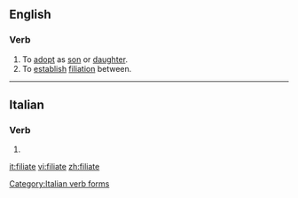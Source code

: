 ==English==

===Verb===
{{en-verb|filiat}}

# To [[adopt]] as [[son]] or [[daughter]].
# To [[establish]] [[filiation]] between.
#: {{rfquotek|Southey}}

{{Webster 1913}}

----

==Italian==

===Verb===
{{head|it|verb form}}

# {{conjugation of|filare||2|p|pres|sub|lang=it}}

[[Category:Italian verb forms]]

[[it:filiate]]
[[vi:filiate]]
[[zh:filiate]]